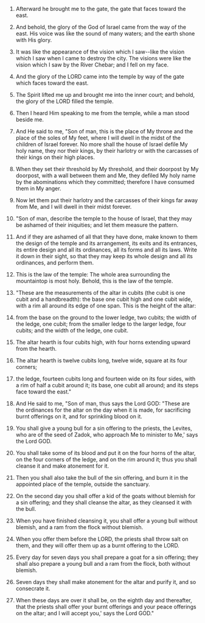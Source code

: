 
1. Afterward he brought me to the gate, the gate that faces toward the east.

2. And behold, the glory of the God of Israel came from the way of the east. His voice was like the sound of many waters; and the earth shone with His glory.

3. It was like the appearance of the vision which I saw--like the vision which I saw when I came to destroy the city. The visions were like the vision which I saw by the River Chebar; and I fell on my face.

4. And the glory of the LORD came into the temple by way of the gate which faces toward the east.

5. The Spirit lifted me up and brought me into the inner court; and behold, the glory of the LORD filled the temple.

6. Then I heard Him speaking to me from the temple, while a man stood beside me.

7. And He said to me, "Son of man, this is the place of My throne and the place of the soles of My feet, where I will dwell in the midst of the children of Israel forever. No more shall the house of Israel defile My holy name, they nor their kings, by their harlotry or with the carcasses of their kings on their high places.

8. When they set their threshold by My threshold, and their doorpost by My doorpost, with a wall between them and Me, they defiled My holy name by the abominations which they committed; therefore I have consumed them in My anger.

9. Now let them put their harlotry and the carcasses of their kings far away from Me, and I will dwell in their midst forever.

10. "Son of man, describe the temple to the house of Israel, that they may be ashamed of their iniquities; and let them measure the pattern.

11. And if they are ashamed of all that they have done, make known to them the design of the temple and its arrangement, its exits and its entrances, its entire design and all its ordinances, all its forms and all its laws. Write it down in their sight, so that they may keep its whole design and all its ordinances, and perform them.

12. This is the law of the temple: The whole area surrounding the mountaintop is most holy. Behold, this is the law of the temple.

13. "These are the measurements of the altar in cubits (the cubit is one cubit and a handbreadth): the base one cubit high and one cubit wide, with a rim all around its edge of one span. This is the height of the altar:

14. from the base on the ground to the lower ledge, two cubits; the width of the ledge, one cubit; from the smaller ledge to the larger ledge, four cubits; and the width of the ledge, one cubit.

15. The altar hearth is four cubits high, with four horns extending upward from the hearth.

16. The altar hearth is twelve cubits long, twelve wide, square at its four corners;

17. the ledge, fourteen cubits long and fourteen wide on its four sides, with a rim of half a cubit around it; its base, one cubit all around; and its steps face toward the east."

18. And He said to me, "Son of man, thus says the Lord GOD: "These are the ordinances for the altar on the day when it is made, for sacrificing burnt offerings on it, and for sprinkling blood on it.

19. You shall give a young bull for a sin offering to the priests, the Levites, who are of the seed of Zadok, who approach Me to minister to Me,' says the Lord GOD.

20. You shall take some of its blood and put it on the four horns of the altar, on the four corners of the ledge, and on the rim around it; thus you shall cleanse it and make atonement for it.

21. Then you shall also take the bull of the sin offering, and burn it in the appointed place of the temple, outside the sanctuary.

22. On the second day you shall offer a kid of the goats without blemish for a sin offering; and they shall cleanse the altar, as they cleansed it with the bull.

23. When you have finished cleansing it, you shall offer a young bull without blemish, and a ram from the flock without blemish.

24. When you offer them before the LORD, the priests shall throw salt on them, and they will offer them up as a burnt offering to the LORD.

25. Every day for seven days you shall prepare a goat for a sin offering; they shall also prepare a young bull and a ram from the flock, both without blemish.

26. Seven days they shall make atonement for the altar and purify it, and so consecrate it.

27. When these days are over it shall be, on the eighth day and thereafter, that the priests shall offer your burnt offerings and your peace offerings on the altar; and I will accept you,' says the Lord GOD."



